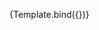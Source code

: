 
<Meta
  title="Macif/Commun/Modal"
  component={Modal}
/>



<Canvas>
  <Story name="par défaut"
         args={{show: true}}>
    {Template.bind({})}
  </Story>
</Canvas>